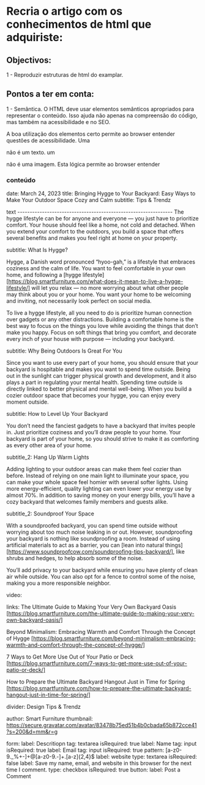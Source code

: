 # Recria o artigo com os conhecimentos de html que adquiriste:

## Objectivos:

1 - Reproduzir estruturas de html do examplar.

## Pontos a ter em conta:

1 - Semântica.
O HTML deve usar elementos semânticos apropriados para representar o conteúdo. Isso ajuda não apenas na compreensão do código, mas também na acessibilidade e no SEO.

A boa utilização dos elementos certo permite ao browser entender questões de acessibilidade. Uma <div> não é um texto. um <p> não é uma imagem. Esta lógica permite ao browser entender

### conteúdo

date: March 24, 2023
title: Bringing Hygge to Your Backyard: Easy Ways to Make Your Outdoor Space Cozy and Calm
subtitle: Tips & Trendz

text ---------------------------------------------------------------
The hygge lifestyle can be for anyone and everyone — you just have to prioritize comfort. Your house should feel like a home, not cold and detached. When you extend your comfort to the outdoors, you build a space that offers several benefits and makes you feel right at home on your property.

subtitle: What Is Hygge?

Hygge, a Danish word pronounced “hyoo-gah,” is a lifestyle that embraces coziness and the calm of life. You want to feel comfortable in your own home, and following a [hygge lifestyle] [https://blog.smartfurniture.com/what-does-it-mean-to-live-a-hygge-lifestyle/] will let you relax — no more worrying about what other people may think about you or your home. You want your home to be welcoming and inviting, not necessarily look perfect on social media.

To live a hygge lifestyle, all you need to do is prioritize human connection over gadgets or any other distractions. Building a comfortable home is the best way to focus on the things you love while avoiding the things that don’t make you happy. Focus on soft things that bring you comfort, and decorate every inch of your house with purpose — including your backyard.

subtitle: Why Being Outdoors Is Great For You

Since you want to use every part of your home, you should ensure that your backyard is hospitable and makes you want to spend time outside. Being out in the sunlight can trigger physical growth and development, and it also plays a part in regulating your mental health. Spending time outside is directly linked to better physical and mental well-being. When you build a cozier outdoor space that becomes your hygge, you can enjoy every moment outside.

subtitle: How to Level Up Your Backyard

You don’t need the fanciest gadgets to have a backyard that invites people in. Just prioritize coziness and you’ll draw people to your home. Your backyard is part of your home, so you should strive to make it as comforting as every other area of your home.

subtitle_2: Hang Up Warm Lights

Adding lighting to your outdoor areas can make them feel cozier than before. Instead of relying on one main light to illuminate your space, you can make your whole space feel homier with several softer lights. Using more energy-efficient, quality lighting can even lower your energy use by almost 70%. In addition to saving money on your energy bills, you’ll have a cozy backyard that welcomes family members and guests alike.

subtitle_2: Soundproof Your Space

With a soundproofed backyard, you can spend time outside without worrying about too much noise leaking in or out. However, soundproofing your backyard is nothing like soundproofing a room. Instead of using artificial materials to act as a barrier, you can [lean into natural things] [https://www.soundproofcow.com/soundproofing-tips-backyard/], like shrubs and hedges, to help absorb some of the noise.

You’ll add privacy to your backyard while ensuring you have plenty of clean air while outside. You can also opt for a fence to control some of the noise, making you a more responsible neighbor.

video:

links:
The Ultimate Guide to Making Your Very Own Backyard Oasis [https://blog.smartfurniture.com/the-ultimate-guide-to-making-your-very-own-backyard-oasis/]

Beyond Minimalism: Embracing Warmth and Comfort Through the Concept of Hygge [https://blog.smartfurniture.com/beyond-minimalism-embracing-warmth-and-comfort-through-the-concept-of-hygge/]

7 Ways to Get More Use Out of Your Patio or Deck [https://blog.smartfurniture.com/7-ways-to-get-more-use-out-of-your-patio-or-deck/]

How to Prepare the Ultimate Backyard Hangout Just in Time for Spring [https://blog.smartfurniture.com/how-to-prepare-the-ultimate-backyard-hangout-just-in-time-for-spring/]

divider:
Design Tips & Trendz

author:
Smart Furniture
thumbnail: https://secure.gravatar.com/avatar/83478b75ed51b4b0cbada65b872cce41?s=200&d=mm&r=g

form:
label: Descritiopn
tag: textarea
isRequired: true
label: Name
tag: input
isRequired: true
label: Email
tag: input
isRequired: true
pattern: [a-z0-9._%+-]+@[a-z0-9.-]+\.[a-z]{2,4}$
label: website
type: textarea
isRequired: false
label: Save my name, email, and website in this browser for the next time I comment.
type: checkbox
isRequired: true
button:
label: Post a Comment